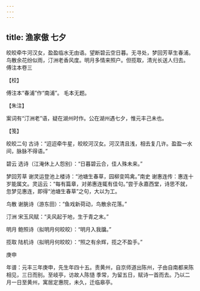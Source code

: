 ```yaml
---
---
---
```

title: 渔家傲 七夕
---







皎皎牵牛河汉女，盈盈临水无由语。望断碧云空日暮。无寻处，梦回芳草生春浦。　鸟散余花纷似雨，汀洲老香风度。明月多情来照户。但揽取，清光长送人归去。　傅注本卷三





【校】


傅注本“春浦”作“南浦”。 毛本无题。





【朱注】


案词有“汀洲老”语，疑在湖州时作。公在湖州遇七夕，惟元丰己未也。





【笺】


皎皎二句 古诗：“迢迢牵牛星，皎皎河汉女。河汉清且浅，相去复几许。盈盈一水间，脉脉不得语。”

碧云 选诗（江淹休上人怨别）：“日暮碧云合，佳人殊未来。”

梦回芳草 谢灵运登池上楼诗：“池塘生春草，园柳变鸣禽。”南史 谢惠连传：惠连十岁能属文。灵运云：“每有篇章，对弟惠连辄有佳句。”尝于永嘉西堂，诗思不就，忽梦见惠连，即得“池塘生春草”之句，大以为工。

鸟散 谢朓诗（游东田）：“鱼戏新荷动，鸟散余花落。”

汀洲 宋玉风赋：“夫风起于地，生于青之末。”

明月 鲍照诗（拟明月何皎皎）：“明月入我牖。”

揽取 陆机诗（拟明月何皎皎）：“照之有余辉，揽之不盈手。”





庚申


年谱：元丰三年庚申，先生年四十五。责黄州，自京师道出陈州，子由自南都来陈相见，三日而别。至岐亭，访故人陈慥 季常，为留五日，赋诗一首而去。乃以二月一日至黄州，寓居定惠院，未久，迁临皋亭。